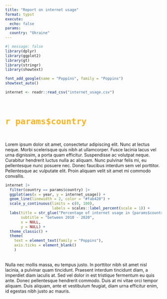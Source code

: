 ```yaml
---
title: "Report on internet usage"
format: typst
execute:
  echo: false
params:
  country: "Ukraine"
---
```


```r
#| message: false
library(dplyr)
library(ggplot2)
library(gt)
library(stringr)
library(showtext)

font_add_google(name = "Poppins", family = "Poppins")
showtext_auto()

internet <- readr::read_csv("internet_usage.csv")

```

\

# [`r params$country`]{style="color: #fab420; font-size: 24pt"}

\

Lorem ipsum dolor sit amet, consectetur adipiscing elit. Nunc at lectus neque. Morbi scelerisque quis nibh at ullamcorper. Fusce lacinia lacus vel urna dignissim, a porta quam efficitur. Suspendisse ac volutpat neque. Curabitur hendrerit luctus nulla ac aliquam. Nunc pulvinar felis mi, eu pellentesque nunc posuere nec. Donec faucibus interdum sem vel porttitor. Pellentesque ac vulputate elit. Proin aliquam velit sit amet mi commodo convallis. 
\

```r
internet |> 
  filter(country == params$country) |> 
  ggplot(aes(x = year, y = internet_usage)) + 
  geom_line(linewidth = 2, color = "#fab420") +
  scale_y_continuous(limits = c(0, 100),
                     labels = scales::label_percent(scale = 1)) +
  labs(title = str_glue("Percentage of internet usage in {params$country}"),
       subtitle = "between 2010 - 2020",
       x = NULL, 
       y = NULL) +
  theme_classic() +
  theme(
    text = element_text(family = "Poppins"),
    axis.ticks = element_blank()
    )

```

\
Nulla nec mollis massa, eu tempus justo. In porttitor nibh sit amet nisl
lacinia, a pulvinar quam tincidunt. Praesent interdum tincidunt diam, a
imperdiet diam iaculis at. Sed vel dolor in est tristique fermentum eu
quis ante. Donec pellentesque hendrerit commodo. Duis at mi vitae orci
tempor aliquam. Duis aliquam, ante et vestibulum feugiat, diam urna
efficitur enim, id egestas nibh justo ac mauris. 
